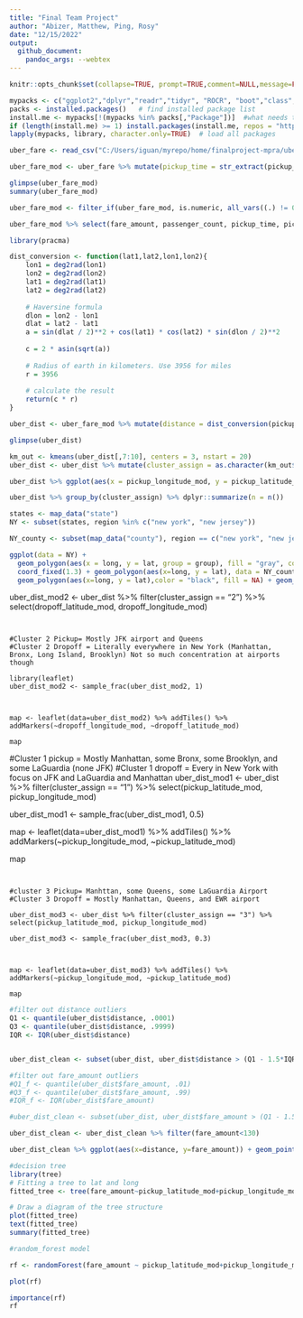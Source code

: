 ```yaml
---
title: "Final Team Project" 
author: "Abizer, Matthew, Ping, Rosy"
date: "12/15/2022"
output: 
  github_document:
    pandoc_args: --webtex
---
```


```r
knitr::opts_chunk$set(collapse=TRUE, prompt=TRUE,comment=NULL,message=FALSE, echo = FALSE, include=TRUE, fig.width = 9, fig.height = 4) #This code chunk ensures that there are no commands in output file.
```

```r
mypacks <- c("ggplot2","dplyr","readr","tidyr", "ROCR", "boot","class","randomForest","e1071", "stringr","partykit","rpart","plyr","pracma","leaflet", "maps", "rgdal", "rgeos", "leaflet", "tree")  # what packages are needed?
packs <- installed.packages()   # find installed package list
install.me <- mypacks[!(mypacks %in% packs[,"Package"])]  #what needs to be installed?
if (length(install.me) >= 1) install.packages(install.me, repos = "http://cran.us.r-project.org")   # install (if needed)
lapply(mypacks, library, character.only=TRUE)  # load all packages
```

```r
uber_fare <- read_csv("C:/Users/iguan/myrepo/home/finalproject-mpra/uber.csv")
```

```r
uber_fare_mod <- uber_fare %>% mutate(pickup_time = str_extract(pickup_datetime,"[\\d]{1,2}:[\\d]{2}"), pickup_year = str_extract(pickup_datetime,"[\\d]{4}"), pickup_month_dash = str_extract(pickup_datetime, "-{1}[\\d]{2}-{1}"), pickup_month = str_extract(pickup_month_dash, "[\\d]{2}"), pickup_date_dash = str_extract(pickup_datetime, "-[\\d]{2}"), pickup_date = str_extract(pickup_date_dash, "[\\d]{2}"), pickup_longitude_mod = ifelse(pickup_longitude < -79.4554 | pickup_longitude > -71.4725, NA, pickup_longitude), pickup_latitude_mod = ifelse(pickup_latitude < 40.29400 | pickup_latitude > 45.00420, NA, pickup_latitude), dropoff_longitude_mod = ifelse(dropoff_longitude < -79.4554 | dropoff_longitude > -71.4725, NA, dropoff_longitude), dropoff_latitude_mod = ifelse(dropoff_latitude < 40.29400 | dropoff_latitude > 45.00420, NA, dropoff_latitude) ) %>% na.omit()

glimpse(uber_fare_mod)
summary(uber_fare_mod)
```

```r
uber_fare_mod <- filter_if(uber_fare_mod, is.numeric, all_vars((.) != 0)) %>% select(fare_amount, passenger_count, pickup_time, pickup_year, pickup_month, pickup_date, pickup_longitude_mod, pickup_latitude_mod, dropoff_longitude_mod, dropoff_latitude_mod)

```

```r
uber_fare_mod %>% select(fare_amount, passenger_count, pickup_time, pickup_year, pickup_month, pickup_date, pickup_latitude_mod, pickup_longitude_mod, dropoff_latitude_mod, dropoff_longitude_mod) %>% filter(pickup_year=="2015")
```

```r
library(pracma)

dist_conversion <- function(lat1,lat2,lon1,lon2){
    lon1 = deg2rad(lon1)
    lon2 = deg2rad(lon2)
    lat1 = deg2rad(lat1)
    lat2 = deg2rad(lat2)
      
    # Haversine formula
    dlon = lon2 - lon1
    dlat = lat2 - lat1
    a = sin(dlat / 2)**2 + cos(lat1) * cos(lat2) * sin(dlon / 2)**2
 
    c = 2 * asin(sqrt(a))
    
    # Radius of earth in kilometers. Use 3956 for miles
    r = 3956
      
    # calculate the result
    return(c * r)
}

```

```r
uber_dist <- uber_fare_mod %>% mutate(distance = dist_conversion(pickup_latitude_mod,dropoff_latitude_mod, pickup_longitude_mod, dropoff_longitude_mod)) %>% filter(distance > 0, fare_amount>7.19) %>% filter(pickup_year=="2015")

glimpse(uber_dist)
```

```r
km_out <- kmeans(uber_dist[,7:10], centers = 3, nstart = 20)
uber_dist <- uber_dist %>% mutate(cluster_assign = as.character(km_out$cluster))
```

```r
uber_dist %>% ggplot(aes(x = pickup_longitude_mod, y = pickup_latitude_mod)) + geom_point(aes(color = cluster_assign)) 
```

```r
uber_dist %>% group_by(cluster_assign) %>% dplyr::summarize(n = n()) 
```


```r

states <- map_data("state")
NY <- subset(states, region %in% c("new york", "new jersey"))

NY_county <- subset(map_data("county"), region == c("new york", "new jersey"))

ggplot(data = NY) + 
  geom_polygon(aes(x = long, y = lat, group = group), fill = "gray", color = "white") + 
  coord_fixed(1.3) + geom_polygon(aes(x=long, y = lat), data = NY_county, fill = NA, color = "white") +
  geom_polygon(aes(x=long, y = lat),color = "black", fill = NA) + geom_point(data = uber_dist, aes(x = pickup_longitude_mod, y = pickup_latitude_mod, color = cluster_assign)) 


```


uber_dist_mod2 <- uber_dist %>% filter(cluster_assign == "2") %>% select(dropoff_latitude_mod, dropoff_longitude_mod)


```


#Cluster 2 Pickup= Mostly JFK airport and Queens
#Cluster 2 Dropoff = Literally everywhere in New York (Manhattan, Bronx, Long Island, Brooklyn) Not so much concentration at airports though

library(leaflet)
uber_dist_mod2 <- sample_frac(uber_dist_mod2, 1)



map <- leaflet(data=uber_dist_mod2) %>% addTiles() %>% addMarkers(~dropoff_longitude_mod, ~dropoff_latitude_mod)

map
```



#Cluster 1 pickup = Mostly Manhattan, some Bronx, some Brooklyn, and some LaGuardia (none JFK)
#Cluster 1 dropoff = Every in New York with focus on JFK and LaGuardia and Manhattan
uber_dist_mod1 <- uber_dist %>% filter(cluster_assign == "1") %>% select(pickup_latitude_mod, pickup_longitude_mod)

uber_dist_mod1 <- sample_frac(uber_dist_mod1, 0.5)



map <- leaflet(data=uber_dist_mod1) %>% addTiles() %>% addMarkers(~pickup_longitude_mod, ~pickup_latitude_mod)

map
```


#cluster 3 Pickup= Manhttan, some Queens, some LaGuardia Airport 
#Cluster 3 Dropoff = Mostly Manhattan, Queens, and EWR airport                                                                                                                                                                                   

uber_dist_mod3 <- uber_dist %>% filter(cluster_assign == "3") %>% select(pickup_latitude_mod, pickup_longitude_mod)

uber_dist_mod3 <- sample_frac(uber_dist_mod3, 0.3)



map <- leaflet(data=uber_dist_mod3) %>% addTiles() %>% addMarkers(~pickup_longitude_mod, ~pickup_latitude_mod)

map

```


```r
#filter out distance outliers
Q1 <- quantile(uber_dist$distance, .0001)
Q3 <- quantile(uber_dist$distance, .9999)
IQR <- IQR(uber_dist$distance)


uber_dist_clean <- subset(uber_dist, uber_dist$distance > (Q1 - 1.5*IQR) & uber_dist$distance < (Q3 + 1.5*IQR))

#filter out fare_amount outliers
#Q1_f <- quantile(uber_dist$fare_amount, .01)
#Q3_f <- quantile(uber_dist$fare_amount, .99)
#IQR_f <- IQR(uber_dist$fare_amount)

#uber_dist_clean <- subset(uber_dist, uber_dist$fare_amount > (Q1 - 1.5*IQR) & uber_dist$fare_amount < (Q3 + 1.5*IQR))

uber_dist_clean <- uber_dist_clean %>% filter(fare_amount<130)

uber_dist_clean %>% ggplot(aes(x=distance, y=fare_amount)) + geom_point()
```

```r
#decision tree
library(tree)
# Fitting a tree to lat and long
fitted_tree <- tree(fare_amount~pickup_latitude_mod+pickup_longitude_mod+ dropoff_latitude_mod+ dropoff_longitude_mod+ distance + passenger_count+pickup_month+pickup_date+pickup_time, uber_dist_clean)

# Draw a diagram of the tree structure
plot(fitted_tree)
text(fitted_tree)
summary(fitted_tree)
```
```r
#random_forest model

rf <- randomForest(fare_amount ~ pickup_latitude_mod+pickup_longitude_mod+ dropoff_latitude_mod+ dropoff_longitude_mod+ distance + passenger_count+pickup_month+pickup_date+pickup_time, data=uber_dist_clean,keep.forest = FALSE, importance=TRUE)

plot(rf)
```
```r
importance(rf)
rf
```